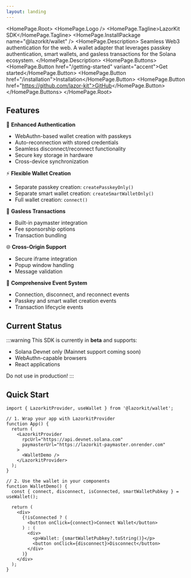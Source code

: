 ```yaml
---
layout: landing
---
```



<HomePage.Root>
  <HomePage.Logo />
  <HomePage.Tagline>LazorKit SDK</HomePage.Tagline>
  <HomePage.InstallPackage name="@lazorkit/wallet" />
  <HomePage.Description>
    Seamless Web3 authentication for the web. A wallet adapter that leverages passkey authentication, 
    smart wallets, and gasless transactions for the Solana ecosystem.
  </HomePage.Description>
  <HomePage.Buttons>
    <HomePage.Button href="/getting-started" variant="accent">Get started</HomePage.Button>
    <HomePage.Button href="/installation">Installation</HomePage.Button>
    <HomePage.Button href="https://github.com/lazor-kit">GitHub</HomePage.Button>
  </HomePage.Buttons>
</HomePage.Root>

## Features

🔐 **Enhanced Authentication**
- WebAuthn-based wallet creation with passkeys
- Auto-reconnection with stored credentials
- Seamless disconnect/reconnect functionality
- Secure key storage in hardware
- Cross-device synchronization

⚡ **Flexible Wallet Creation**
- Separate passkey creation: `createPasskeyOnly()`
- Separate smart wallet creation: `createSmartWalletOnly()`
- Full wallet creation: `connect()`

💸 **Gasless Transactions**
- Built-in paymaster integration
- Fee sponsorship options
- Transaction bundling

🌐 **Cross-Origin Support**
- Secure iframe integration
- Popup window handling
- Message validation

🎯 **Comprehensive Event System**
- Connection, disconnect, and reconnect events
- Passkey and smart wallet creation events
- Transaction lifecycle events

## Current Status

:::warning
This SDK is currently in **beta** and supports:
- Solana Devnet only (Mainnet support coming soon)
- WebAuthn-capable browsers
- React applications

Do not use in production!
:::

## Quick Start

```tsx
import { LazorkitProvider, useWallet } from '@lazorkit/wallet';

// 1. Wrap your app with LazorkitProvider
function App() {
  return (
    <LazorkitProvider
      rpcUrl="https://api.devnet.solana.com"
      paymasterUrl="https://lazorkit-paymaster.onrender.com"
    >
      <WalletDemo />
    </LazorkitProvider>
  );
}

// 2. Use the wallet in your components
function WalletDemo() {
  const { connect, disconnect, isConnected, smartWalletPubkey } = useWallet();

  return (
    <div>
      {!isConnected ? (
        <button onClick={connect}>Connect Wallet</button>
      ) : (
        <div>
          <p>Wallet: {smartWalletPubkey?.toString()}</p>
          <button onClick={disconnect}>Disconnect</button>
        </div>
      )}
    </div>
  );
}
```
